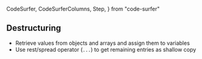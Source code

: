   CodeSurfer,
  CodeSurferColumns,
  Step,
} from "code-surfer"

## Destructuring

* Retrieve values from objects and arrays and assign them to variables
* Use rest/spread operator (`...`) to get remaining entries as shallow copy
